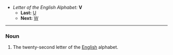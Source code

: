 *''Letter of the English Alphabet:'' '''V'''
**'''Last:''' [[U]]
**'''Next:''' [[W]]
----

===Noun===

#The twenty-second letter of the [[English]] alphabet.